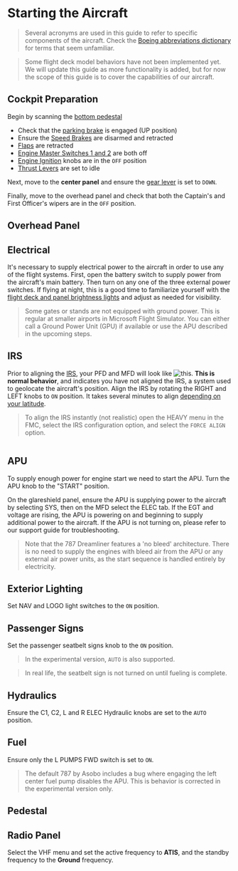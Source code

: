 # Starting the Aircraft

> Several acronyms are used in this guide to refer to specific components of the aircraft. Check the [Boeing abbreviations dictionary](docs_hd/docs/pilots-guide/abbreviations.md) for terms that seem unfamiliar. 

> Some flight deck model behaviors have not been implemented yet. We will update this guide as more functionality is added, but for now the scope of this guide is to cover the capabilities of our aircraft.

## Cockpit Preparation
Begin by scanning the [bottom pedestal]()
* Check that the [parking brake]() is engaged (UP position)
* Ensure the [Speed Brakes]() are disarmed and retracted
* [Flaps]() are retracted
* [Engine Master Switches 1 and 2]() are both off
* [Engine Ignition]() knobs are in the `OFF` position
* [Thrust Levers]() are set to idle

Next, move to the **center panel** and ensure the [gear lever]() is set to `DOWN`. 

Finally, move to the overhead panel and check that both the Captain's and First Officer's wipers are in the `OFF` position.

## Overhead Panel

## Electrical
It's necessary to supply electrical power to the aircraft in order to use any of the flight systems.
First, open the battery switch to supply power from the aircraft's main battery. Then turn on any one of the three external power switches.
If flying at night, this is a good time to familiarize yourself with the [flight deck and panel brightness lights]() and adjust as needed for visibility. 

> Some gates or stands are not equipped with ground power. This is regular at smaller airports in Microsoft Flight Simulator. You can either call a Ground Power Unit (GPU) if available or 
use the APU described in the upcoming steps.

## IRS 
Prior to aligning the [IRS](), your PFD and MFD will look like ![this](). **This is normal behavior**, and indicates you have not aligned 
the IRS, a system used to geolocate the aircraft's position. Align the IRS by rotating the RIGHT and LEFT knobs to `ON` position. It takes several minutes to 
align [depending on your latitude](). 

> To align the IRS instantly (not realistic) open the HEAVY menu in the FMC, select the IRS configuration option, and select the `FORCE ALIGN` option. 


![]() <!-- GIF HERE -->
## APU 
To supply enough power for engine start we need to start the APU. Turn the APU knob to the "START" position. 

On the glareshield panel, ensure the APU is supplying power to the aircraft by selecting SYS, then on the MFD select the ELEC tab. 
If the EGT and voltage are rising, the APU is powering on and beginning to supply additional power to the aircraft. If the APU is not turning on, please refer to our support guide for troubleshooting.
> Note that the 787 Dreamliner features a 'no bleed' architecture. There is no need to supply the engines with bleed air from the APU or any external air power units, as the start sequence is handled entirely by electricity.

## Exterior Lighting 
Set NAV and LOGO light switches to the `ON` position. 

## Passenger Signs
Set the passenger seatbelt signs knob to the `ON` position. 

> In the experimental version, `AUTO` is also supported. 

> In real life, the seatbelt sign is not turned on until fueling is complete. 

## Hydraulics 
Ensure the C1, C2, L and R ELEC Hydraulic knobs are set to the `AUTO` position. 

## Fuel
Ensure only the L PUMPS FWD switch is set to `ON`.

>The default 787 by Asobo includes a bug where engaging the left center fuel pump disables the APU. This is behavior is corrected in the experimental version only.

## Pedestal

## Radio Panel 
Select the VHF menu and set the active frequency to **ATIS**, and the standby frequency to the **Ground** frequency. 
